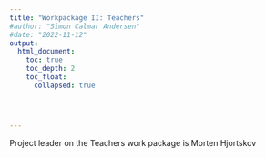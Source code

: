 ```yaml
---
title: "Workpackage II: Teachers"
#author: "Simon Calmar Andersen"
#date: "2022-11-12"
output: 
  html_document:
    toc: true
    toc_depth: 2
    toc_float:
      collapsed: true




---
```


Project leader on the Teachers work package is Morten Hjortskov